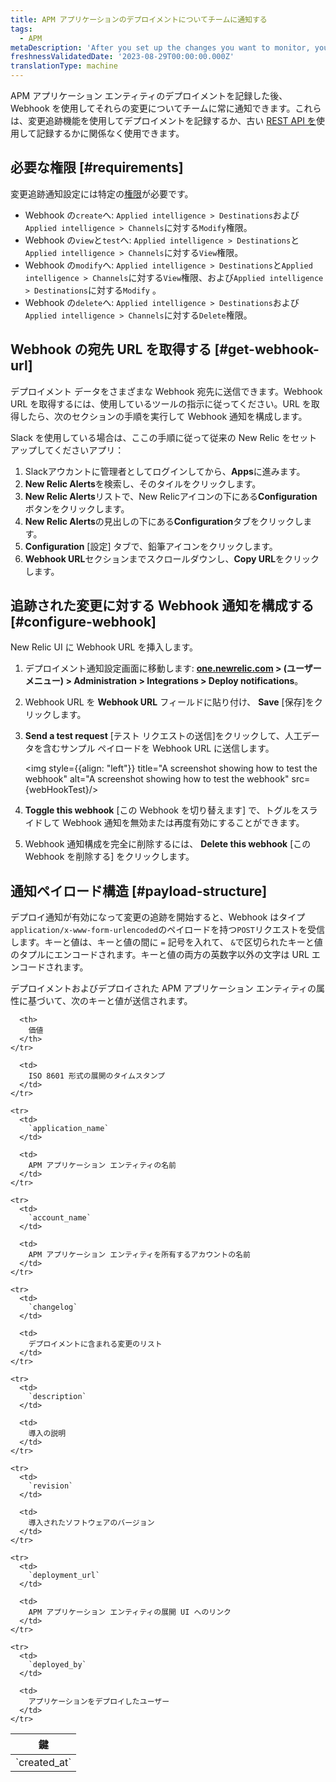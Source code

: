 ```yaml
---
title: APM アプリケーションのデプロイメントについてチームに通知する
tags:
  - APM
metaDescription: 'After you set up the changes you want to monitor, you can use a webhook to notify your colleagues about the impacts of those changes.'
freshnessValidatedDate: '2023-08-29T00:00:00.000Z'
translationType: machine
---
```



APM アプリケーション エンティティのデプロイメントを記録した後、Webhook を使用してそれらの変更についてチームに常に通知できます。これらは、変更追跡機能を使用してデプロイメントを記録するか、古い [REST API を](/docs/apm/apm-ui-pages/events/record-deployments/#api-instructions)使用して記録するかに関係なく使用できます。

## 必要な権限 [#requirements]

変更追跡通知設定には特定の[権限](/docs/accounts/accounts-billing/new-relic-one-user-management/user-permissions)が必要です。

* Webhook の`create`へ: `Applied intelligence > Destinations`および`Applied intelligence > Channels`に対する`Modify`権限。
* Webhook の`view`と`test`へ: `Applied intelligence > Destinations`と`Applied intelligence > Channels`に対する`View`権限。
* Webhook の`modify`へ: `Applied intelligence > Destinations`と`Applied intelligence > Channels`に対する`View`権限、および`Applied intelligence > Destinations`に対する`Modify` 。
* Webhook の`delete`へ: `Applied intelligence > Destinations`および`Applied intelligence > Channels`に対する`Delete`権限。

## Webhook の宛先 URL を取得する [#get-webhook-url]

デプロイメント データをさまざまな Webhook 宛先に送信できます。Webhook URL を取得するには、使用しているツールの指示に従ってください。URL を取得したら、次のセクションの手順を実行して Webhook 通知を構成します。

Slack を使用している場合は、ここの手順に従って従来の New Relic をセットアップしてください<InlinePopover type="alerts"/>アプリ：

1. Slackアウカントに管理者としてログインしてから、**Apps**に進みます。
2. **New Relic Alerts**を検索し、そのタイルをクリックします。
3. **New Relic Alerts**リストで、New Relicアイコンの下にある**Configuration**ボタンをクリックします。
4. **New Relic Alerts**の見出しの下にある**Configuration**タブをクリックします。
5. **Configuration** \[設定] タブで、鉛筆アイコンをクリックします。
6. **Webhook URL**セクションまでスクロールダウンし、**Copy URL**をクリックします。

## 追跡された変更に対する Webhook 通知を構成する [#configure-webhook]

New Relic UI に Webhook URL を挿入します。

1. デプロイメント通知設定画面に移動します: **[one.newrelic.com](https://one.newrelic.com/) > (ユーザーメニュー) > Administration > Integrations > Deploy notifications**。

2. Webhook URL を **Webhook URL** フィールドに貼り付け、 **Save** \[保存]をクリックします。

3. **Send a test request** \[テスト リクエストの送信]をクリックして、人工データを含むサンプル ペイロードを Webhook URL に送信します。

   <img style={{align: "left"}} title="A screenshot showing how to test the webhook" alt="A screenshot showing how to test the webhook" src={webHookTest}/>

4. **Toggle this webhook** \[この Webhook を切り替えます] で、トグルをスライドして Webhook 通知を無効または再度有効にすることができます。

5. Webhook 通知構成を完全に削除するには、 **Delete this webhook** \[この Webhook を削除する] をクリックします。

## 通知ペイロード構造 [#payload-structure]

デプロイ通知が有効になって変更の追跡を開始すると、Webhook はタイプ`application/x-www-form-urlencoded`のペイロードを持つ`POST`リクエストを受信します。キーと値は、キーと値の間に `=` 記号を入れて、 `&`で区切られたキーと値のタプルにエンコードされます。キーと値の両方の英数字以外の文字は URL エンコードされます。

デプロイメントおよびデプロイされた APM アプリケーション エンティティの属性に基づいて、次のキーと値が送信されます。

<table>
  <thead>
    <tr>
      <th>
        鍵
      </th>

      <th>
        価値
      </th>
    </tr>
  </thead>

  <tbody>
    <tr>
      <td>
        `created_at`
      </td>

      <td>
        ISO 8601 形式の展開のタイムスタンプ
      </td>
    </tr>

    <tr>
      <td>
        `application_name`
      </td>

      <td>
        APM アプリケーション エンティティの名前
      </td>
    </tr>

    <tr>
      <td>
        `account_name`
      </td>

      <td>
        APM アプリケーション エンティティを所有するアカウントの名前
      </td>
    </tr>

    <tr>
      <td>
        `changelog`
      </td>

      <td>
        デプロイメントに含まれる変更のリスト
      </td>
    </tr>

    <tr>
      <td>
        `description`
      </td>

      <td>
        導入の説明
      </td>
    </tr>

    <tr>
      <td>
        `revision`
      </td>

      <td>
        導入されたソフトウェアのバージョン
      </td>
    </tr>

    <tr>
      <td>
        `deployment_url`
      </td>

      <td>
        APM アプリケーション エンティティの展開 UI へのリンク
      </td>
    </tr>

    <tr>
      <td>
        `deployed_by`
      </td>

      <td>
        アプリケーションをデプロイしたユーザー
      </td>
    </tr>
  </tbody>
</table>